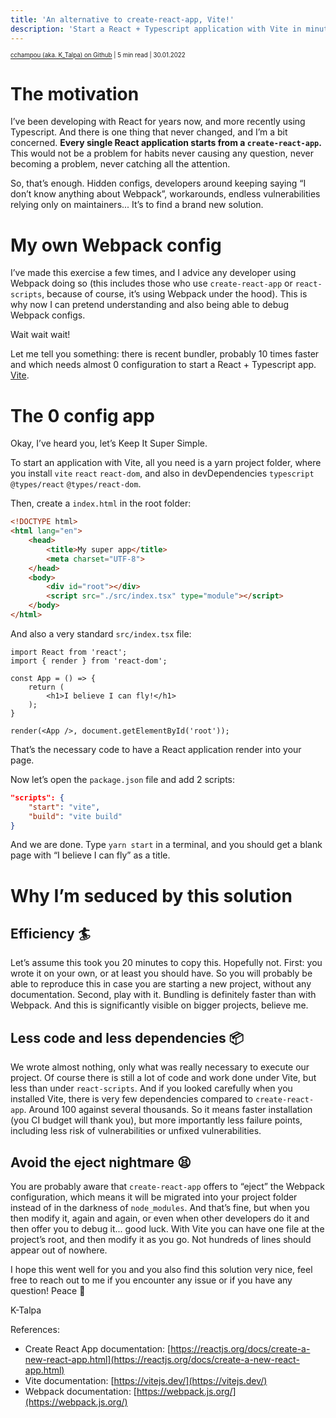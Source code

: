 ```yaml
---
title: 'An alternative to create-react-app, Vite!'
description: 'Start a React + Typescript application with Vite in minutes, forget about create-react-app!'
---
```

<sub><sup><a href="https://github.com/cchampou">cchampou (aka. K_Talpa) on Github</a>  | 5 min read | 30.01.2022</sup></sub>

# The motivation

I’ve been developing with React for years now, and more recently using Typescript. And there is one thing that never changed,
and I’m a bit concerned. **Every single React application starts from a `create-react-app`.** This would not be a problem for
habits never causing any question, never becoming a problem, never catching all the attention.

So, that’s enough. Hidden configs, developers around keeping saying “I don’t know anything about Webpack”, workarounds,
endless vulnerabilities relying only on maintainers... It’s to find a brand new solution.

# My own Webpack config

I’ve made this exercise a few times, and I advice any developer using Webpack doing so (this includes those who use `create-react-app`
or `react-scripts`, because of course, it’s using Webpack under the hood). This is why now I can pretend understanding and also being
able to debug Webpack configs.

Wait wait wait!

Let me tell you something: there is recent bundler, probably 10 times faster and which needs almost 0 configuration to start a
React + Typescript app. [Vite](https://vitejs.dev/).

# The 0 config app

Okay, I’ve heard you, let’s Keep It Super Simple.

To start an application with Vite, all you need is a yarn project folder, where you install `vite` `react` `react-dom`,
and also in devDependencies `typescript` `@types/react` `@types/react-dom`.

Then, create a `index.html` in the root folder:

```html
<!DOCTYPE html>
<html lang="en">
	<head>
		<title>My super app</title>
		<meta charset="UTF-8">
	</head>
	<body>
		<div id="root"></div>
		<script src="./src/index.tsx" type="module"></script>
	</body>
</html>
```

And also a very standard `src/index.tsx` file:

```tsx
import React from 'react';
import { render } from 'react-dom';

const App = () => {
	return (
		<h1>I believe I can fly!</h1>
	);
}

render(<App />, document.getElementById('root'));
```

That’s the necessary code to have a React application render into your page.

Now let’s open the `package.json` file and add 2 scripts:

```json
"scripts": {
	"start": "vite",
	"build": "vite build"
}
```

And we are done. Type `yarn start` in a terminal, and you should get a blank page with “I believe I can fly” as a title.

# Why I’m seduced by this solution

## Efficiency 🏄

Let’s assume this took you 20 minutes to copy this. Hopefully not. First: you wrote it on your own, or at least you should have.
So you will probably be able to reproduce this in case you are starting a new project, without any documentation.
Second, play with it. Bundling is definitely faster than with Webpack. And this is significantly visible on bigger projects, believe me.

## Less code and less dependencies 📦

We wrote almost nothing, only what was really necessary to execute our project. Of course there is still a lot of code
and work done under Vite, but less than under `react-scripts`. And if you looked carefully when you installed Vite,
there is very few dependencies compared to `create-react-app`. Around 100 against several thousands. So it means faster
installation (you CI budget will thank you), but more importantly less failure points, including less risk of
vulnerabilities or unfixed vulnerabilities.

## Avoid the eject nightmare 😫

You are probably aware that `create-react-app` offers to “eject” the Webpack configuration, which means it will be
migrated into your project folder instead of in the darkness of `node_modules`. And that’s fine, but when you then
modify it, again and again, or even when other developers do it and then offer you to debug it... good luck. With Vite
you can have one file at the project’s root, and then modify it as you go. Not hundreds of lines should appear out of nowhere.

I hope this went well for you and you also find this solution very nice, feel free to reach out to me if you encounter
any issue or if you have any question! Peace 🔆

K-Talpa

References:

- Create React App documentation: [https://reactjs.org/docs/create-a-new-react-app.html](https://reactjs.org/docs/create-a-new-react-app.html)
- Vite documentation: [https://vitejs.dev/](https://vitejs.dev/)
- Webpack documentation: [https://webpack.js.org/](https://webpack.js.org/)
